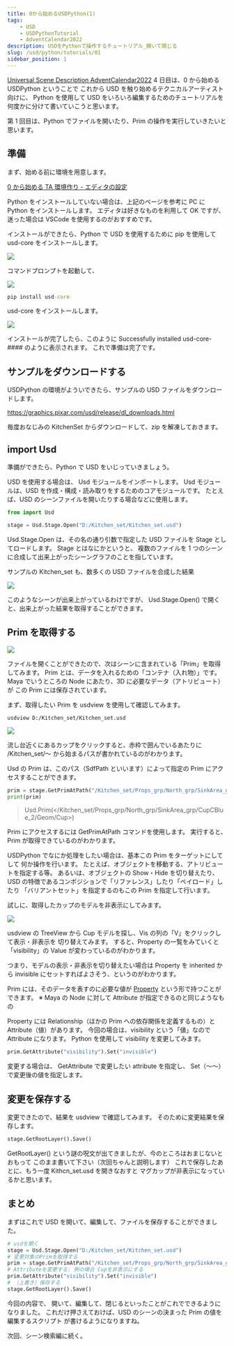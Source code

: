 ```yaml
---
title: 0から始めるUSDPython(1)
tags:
    - USD
    - USDPythonTutorial
    - AdventCalendar2022
description: USDをPythonで操作するチュートリアル_開いて閉じる
slug: /usd/python/tutorials/01
sidebar_position: 1
---
```


[Universal Scene Description AdventCalendar2022](https://qiita.com/advent-calendar/2022/usd) 4 日目は、0 から始める USDPython ということで
これから USD を触り始めるテクニカルアーティスト向けに、
Python を使用して USD をいろいろ編集するためのチュートリアルを何度かに分けて書いていこうと思います。

第 1 回目は、Python でファイルを開いたり、Prim の操作を実行していきたいと思います。

## 準備

まず、始める前に環境を用意します。

[0 から始める TA 環境作り - エディタの設定](/ta/editor_01)

Python をインストールしていない場合は、上記のページを参考に PC に Python をインストールします。
エディタは好きなものを利用して OK ですが、迷った場合は VSCode を使用するのがおすすめです。

インストールができたら、Python で USD を使用するために pip を使用して usd-core をインストールします。

![](https://gyazo.com/e24f12ef2925ac7cf7173dd36836f981.png)

コマンドプロンプトを起動して、

![](https://gyazo.com/82e88248e8b4f9619904c0b27d364d01.png)

```bat
pip install usd-core
```

usd-core をインストールします。

![](https://gyazo.com/999ffb1ff2c79779d59cf5bb59cca3c2.png)

インストールが完了したら、このように Successfully installed usd-core-#### のように表示されます。
これで準備は完了です。

## サンプルをダウンロードする

USDPython の環境がよういできたら、サンプルの USD ファイルをダウンロードします。

https://graphics.pixar.com/usd/release/dl_downloads.html

毎度おなじみの KitchenSet からダウンロードして、zip を解凍しておきます。

## import Usd

準備ができたら、Python で USD をいじっていきましょう。

USD を使用する場合は、 Usd モジュールをインポートします。
Usd モジュールは、USD を作成・構成・読み取りをするためのコアモジュールです。
たとえば、USD のシーンファイルを開いたりする場合などに使用します。

```python
from import Usd

stage = Usd.Stage.Open("D:/Kitchen_set/Kitchen_set.usd")
```

Usd.Stage.Open は、その名の通り引数で指定した USD ファイルを Stage としてロードします。
Stage とはなにかというと、
複数のファイルを 1 つのシーンに合成して出来上がったシーングラフのことを指しています。

サンプルの Kitchen_set も、数多くの USD ファイルを合成した結果

![](https://gyazo.com/0a41ae104bfbc760c80bf634771c964e.png)

このようなシーンが出来上がっているわけですが、
Usd.Stage.Open() で開くと、出来上がった結果を取得することができます。

## Prim を取得する

![](https://gyazo.com/a9725cb71fa9930c133a29edb13e7222.png)

ファイルを開くことができたので、次はシーンに含まれている「Prim」を取得してみます。
Prim とは、データを入れるための「コンテナ（入れ物）」です。
Maya でいうところの Node にあたり、3D に必要なデータ（アトリビュート）が
この Prim には保存されています。

まず、取得したい Prim を usdview を使用して確認してみます。

```
usdview D:/Kitchen_set/Kitchen_set.usd
```

![](https://gyazo.com/b16ab6f2a9b059d3938b95dd9d7d9058.png)

流し台近くにあるカップをクリックすると、赤枠で囲んでいるあたりに /Kitchen_set/～
から始まるパスが書かれているのがわかります。

Usd の Prim は、このパス（SdfPath といいます）によって指定の Prim にアクセスすることができます。

```python
prim = stage.GetPrimAtPath("/Kitchen_set/Props_grp/North_grp/SinkArea_grp/CupCBlue_2/Geom/Cup")
print(prim)
```

> Usd.Prim(\</Kitchen_set/Props_grp/North_grp/SinkArea_grp/CupCBlue_2/Geom/Cup\>)

Prim にアクセスするには GetPrimAtPath コマンドを使用します。
実行すると、Prim が取得できているのがわかります。

USDPython でなにか処理をしたい場合は、基本この Prim をターゲットにしてして
何か操作を行います。
たとえば、オブジェクトを移動する、アトリビュートを指定する等。
あるいは、オブジェクトの Show・Hide を切り替えたり、
USD の特徴であるコンポジションで「リファレンス」したり「ペイロード」したり
「バリアントセット」を指定するのもこの Prim を指定して行います。

試しに、取得したカップのモデルを非表示にしてみます。

![](https://gyazo.com/99936ebe9df404d8b9512bf8b9379710.gif)

usdview の TreeView から Cup モデルを探し、Vis の列の「V」をクリックして表示・非表示を
切り替えてみます。
すると、Property の一覧をみていくと「visibility」の Value が変わっているのがわかります。

つまり、モデルの表示・非表示を切り替えたい場合は
Property を inherited から invisible にセットすればよさそう、というのがわかります。

Prim には、そのデータを表すのに必要な値が [Property](/usd/property) という形で持つことができます。
※ Maya の Node に対して Attribute が指定できるのと同じようなもの

Property には Relationship（ほかの Prim への依存関係を定義するもの）と Attribute（値）があります。
今回の場合は、visibility という「値」なので Attribute になります。
Python を使用して visibility を変更してみます。

```python
prim.GetAttribute("visibility").Set("invisible")
```

変更する場合は、 GetAttribute で変更したい attribute を指定し、
Set（～～）で変更後の値を指定します。

## 変更を保存する

変更できたので、結果を usdview で確認してみます。
そのために変更結果を保存します。

```python
stage.GetRootLayer().Save()
```

GetRootLayer() という謎の呪文が出てきましたが、今のところはおまじないとおもって
このまま書いて下さい（次回ちゃんと説明します）
これで保存したあとに、もう一度 Kithcn_set.usd を開きなおすと
マグカップが非表示になっているかと思います。

## まとめ

まずはこれで USD を開いて、編集して、ファイルを保存することができました。

```python
# usdを開く
stage = Usd.Stage.Open("D:/Kitchen_set/Kitchen_set.usd")
# 変更対象のPrimを取得する
prim = stage.GetPrimAtPath("/Kitchen_set/Props_grp/North_grp/SinkArea_grp/CupCBlue_2/Geom/Cup")
# Attributeを変更する: 例の場合 Cupを非表示にする
prim.GetAttribute("visibility").Set("invisible")
# （上書き）保存する
stage.GetRootLayer().Save()
```

今回の内容で、
開いて、編集して、閉じるといったことがこれでできるようになりました。
これだけ押さえておけば、USD のシーンの決まった Prim の値を編集するスクリプト
が書けるようになりますね。

次回、シーン検索編に続く。
